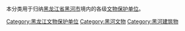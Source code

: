 本分类用于归纳[[黑龙江省|黑龙江省]][[黑河市|黑河市]]境内的各级[[文物保护单位|文物保护单位]]。

[[Category:黑龙江文物保护单位|Category:黑龙江文物保护单位]]
[[Category:黑河文物|Category:黑河文物]]
[[Category:黑河建筑物|Category:黑河建筑物]]